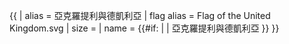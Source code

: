 {{ {{{1<noinclude>|country showdata</noinclude>}}}
| alias = 亞克羅提利與德凱利亞
| flag alias = Flag of the United Kingdom.svg
| size = {{{size|}}}
| name = {{#if: {{{name|}}} | {{{name|}}} | 亞克羅提利與德凱利亞 }}
}}<noinclude>
</noinclude>